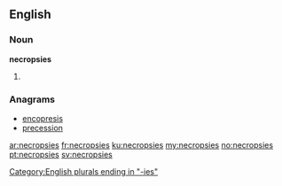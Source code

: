 ==English==

===Noun===
'''necropsies'''

# {{plural of|[[necropsy]]}}

===Anagrams===
* [[encopresis#English|encopresis]]
* [[precession#English|precession]]

[[Category:English plurals ending in "-ies"]]

[[ar:necropsies]]
[[fr:necropsies]]
[[ku:necropsies]]
[[my:necropsies]]
[[no:necropsies]]
[[pt:necropsies]]
[[sv:necropsies]]